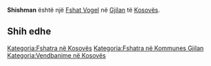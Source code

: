 {{Fshat në Kosovës
 | Emri                = Shishman
| sqi_N_name = Shishman
| sqi_N_FULL_NAME_RO = Shishman
| sqi_N_FULL_NAME_ND_RO = Shishman
| sqi_N_SORT_NAME_RG = SHISHMAN
| sqi_N_FULL_NAME_RG = Shishman
| sqi_N_FULL_NAME_ND_RG = Shishman
| sqi_V_name = Shishmon
| sqi_V_FULL_NAME_RO = Shishmon Shishman Rabi
| sqi_V_FULL_NAME_ND_RO = Shishmon Shishman Rabi
| sqi_V_SORT_NAME_RG = SHISHMON SHISHMANRABI
| sqi_V_FULL_NAME_RG = Shishmon Shishman Rabi
| sqi_V_FULL_NAME_ND_RG = Shishmon Shishman Rabi
| srp_N_name = Šišman
| srp_N_FULL_NAME_RO = Šišman
| srp_N_FULL_NAME_ND_RO = Sisman
| srp_N_SORT_NAME_RG = SISMAN
| srp_N_FULL_NAME_RG = Šišman
| srp_N_FULL_NAME_ND_RG = Sisman
| srp_NS_name = Шишман
| srp_NS_FULL_NAME_RO = Шишман
| srp_NS_FULL_NAME_ND_RO = Шишман
| srp_NS_SORT_NAME_RG = ШИШМАН
| srp_NS_FULL_NAME_RG = Шишман
| srp_NS_FULL_NAME_ND_RG = Шишман
| srp_V_name = Šišman Ravni
| srp_V_FULL_NAME_RO = Šišman Ravni
| srp_V_FULL_NAME_ND_RO = Sisman Ravni
| srp_V_SORT_NAME_RG = SISMANRAVNI
| srp_V_FULL_NAME_RG = Šišman Ravni
| srp_V_FULL_NAME_ND_RG = Sisman Ravni

 | Emri (Rasa dhanore) = 
 | Figura              = 
 | Shteti              = Kosovo
 | Komuna              = Gjilan
 | Kodi postar         = 
 | Sipërfaqja          = 

 | Popullsia           = 

 | Regj. i popullsisë  = 
 | Dend. e popullsisë  = 
 | Faqja zyrtare       = 
 <!--- Koordinatat ----> 
 | Gjerësia            = 42.378333
 | Gjatësia            = 20.321111
 | Lartësia            = 
}}
'''Shishman''' është një [[Fshat Vogel]] në [[Gjilan]] të [[Kosovës]].

<!-- == Gjeografia == -->
<!-- == Historia == -->
<!-- == Demografia == -->
== Shih edhe ==
{{Komuna Gjilan}}
{{Kosovo-Administrata-Cung}}

[[Kategoria:Fshatra në Kosovës]]
[[Kategoria:Fshatra në Kommunes Gjilan]]
[[Kategoria:Vendbanime në Kosovës]]